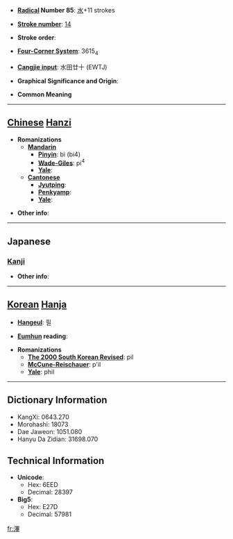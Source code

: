 * '''[[Wiktionary:Chinese radical index| Radical]] Number 85''': [[Wiktionary:Chinese radical index 水|水]]+11 strokes

* '''[[Wiktionary:Chinese total strokes index|Stroke number]]''': [[Wiktionary:Chinese total strokes index 14|14]]

* '''Stroke order''': 

* '''[[Wiktionary:Chinese four corner index|Four-Corner System]]''': 3615<sub>4</sub>

* '''[[Wiktionary:Chinese Cangjie index|Cangjie input]]''': 水田廿十 (EWTJ)

* '''Graphical Significance and Origin''': 

* '''Common Meaning'''

----

== [[Chinese]] [[Hanzi]] ==

* '''Romanizations'''
** '''[[Mandarin]]'''
*** '''[[Pinyin]]''': bì (bi4)
*** '''[[Wade-Giles]]''': pi<sup>4</sup>
*** '''[[Yale]]''': 
** '''[[Cantonese]]'''
*** '''[[Jyutping]]''':
*** '''[[Penkyamp]]''': 
*** '''[[Yale]]''': 

* '''Other info''': 

----

==Japanese==
===[[Kanji]]===
{{kanji|on readings=[[ひつ]] (hitsu), [[ひち]] (hichi)
|kun readings=[[わく]] (waku)
}}

* '''Other info''':  

----

== [[Korean]] [[Hanja]] ==

* '''[[Hangeul]]''': 필

* '''[[Eumhun]] reading''': 

* '''Romanizations'''
** '''[[The 2000 South Korean Revised Romanization|The 2000 South Korean Revised]]''': pil
** '''[[McCune-Reischauer]]''': p'il
** '''[[Yale]]''': phil

----

== Dictionary Information ==

* KangXi: 0643.270
* Morohashi: 18073
* Dae Jaweon: 1051.080
* Hanyu Da Zidian: 31698.070

== Technical Information ==

* '''Unicode''':
** Hex: 6EED
** Decimal: 28397
* '''Big5''':
** Hex: E27D
** Decimal: 57981

[[fr:滭]]